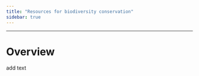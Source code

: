 ```yaml
---
title: "Resources for biodiversity conservation"
sidebar: true
---
```


------------------------------------------------------------------------

# Overview

add text
